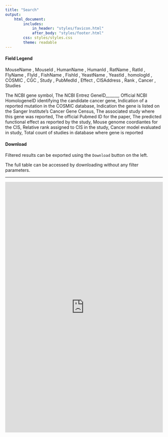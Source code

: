 ```yaml
---
title: "Search"
output:
    html_document:
        includes:
            in_header: "styles/favicon.html"
            after_body: "styles/footer.html"
        css: styles/styles.css
        theme: readable
---
```


#### Field Legend

MouseName , MouseId , HumanName , HumanId , RatName , RatId , FlyName , FlyId , FishName , FishId , YeastName , YeastId , homologId , COSMIC , CGC , Study , PubMedId , Effect , CISAddress , Rank , Cancer , Studies 

The NCBI gene symbol, The NCBI Entrez GeneID,,,,,,,,,,, Official NCBI HomologeneID identifying the candidate cancer gene, Indication of a reported mutation in the COSMIC database, Indication the gene is listed on the Sanger Institute’s Cancer Gene Census, The associated study where this gene was reported, The official Pubmed ID for the paper, The predicted functional effect as reported by the study, Mouse genome coordiantes for the CIS, Relative rank assigned to CIS in the study, Cancer model evaluated in study, Total count of studies in database where gene is reported

#### Download

Filtered results can be exported using the `Download` button on the left.

The full table can be accessed by downloading without any filter parameters.

***

<iframe src="https://ctastad.shinyapps.io/table_app/" width=100% height=800px frameborder="0"></iframe>

